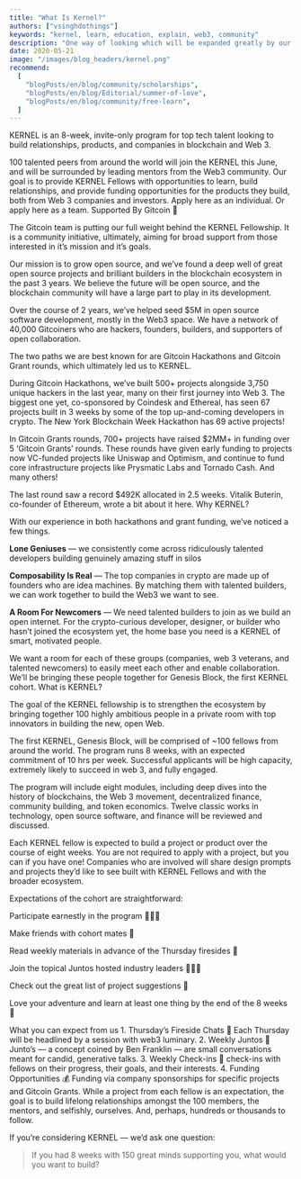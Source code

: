 ```yaml
---
title: "What Is Kernel?"
authors: ["vsinghdothings"]
keywords: "kernel, learn, education, explain, web3, community"
description: "One way of looking which will be expanded greatly by our fellows over the years to come."
date: 2020-05-21
image: "/images/blog_headers/kernel.png"
recommend:
  [
    "blogPosts/en/blog/community/scholarships",
    "blogPosts/en/blog/Editorial/summer-of-love",
    "blogPosts/en/blog/community/free-learn",
  ]
---
```


KERNEL is an 8-week, invite-only program for top tech talent looking to build relationships, products, and companies in blockchain and Web 3.

100 talented peers from around the world will join the KERNEL this June, and will be surrounded by leading mentors from the Web3 community. Our goal is to provide KERNEL Fellows with opportunities to learn, build relationships, and provide funding opportunities for the products they build, both from Web 3 companies and investors. Apply here as an individual. Or apply here as a team. Supported By Gitcoin 🌳

The Gitcoin team is putting our full weight behind the KERNEL Fellowship. It is a community initiative, ultimately, aiming for broad support from those interested in it’s mission and it’s goals.

Our mission is to grow open source, and we’ve found a deep well of great open source projects and brilliant builders in the blockchain ecosystem in the past 3 years. We believe the future will be open source, and the blockchain community will have a large part to play in its development.

Over the course of 2 years, we’ve helped seed $5M in open source software development, mostly in the Web3 space. We have a network of 40,000 Gitcoiners who are hackers, founders, builders, and supporters of open collaboration.

The two paths we are best known for are Gitcoin Hackathons and Gitcoin Grant rounds, which ultimately led us to KERNEL.

During Gitcoin Hackathons, we’ve built 500+ projects alongside 3,750 unique hackers in the last year, many on their first journey into Web 3. The biggest one yet, co-sponsored by Coindesk and Ethereal, has seen 67 projects built in 3 weeks by some of the top up-and-coming developers in crypto. The New York Blockchain Week Hackathon has 69 active projects!

In Gitcoin Grants rounds, 700+ projects have raised $2MM+ in funding over 5 ‘Gitcoin Grants’ rounds. These rounds have given early funding to projects now VC-funded projects like Uniswap and Optimism, and continue to fund core infrastructure projects like Prysmatic Labs and Tornado Cash. And many others!

The last round saw a record $492K allocated in 2.5 weeks. Vitalik Buterin, co-founder of Ethereum, wrote a bit about it here. Why KERNEL?

With our experience in both hackathons and grant funding, we’ve noticed a few things.

<Process>

**Lone Geniuses** — we consistently come across ridiculously talented developers building genuinely amazing stuff in silos

**Composability Is Real** — The top companies in crypto are made up of founders who are idea machines. By matching them with talented builders, we can work together to build the Web3 we want to see.

**A Room For Newcomers** — We need talented builders to join as we build an open internet. For the crypto-curious developer, designer, or builder who hasn’t joined the ecosystem yet, the home base you need is a KERNEL of smart, motivated people.

</Process>

We want a room for each of these groups (companies, web 3 veterans, and talented newcomers) to easily meet each other and enable collaboration. We’ll be bringing these people together for Genesis Block, the first KERNEL cohort. What is KERNEL?

The goal of the KERNEL fellowship is to strengthen the ecosystem by bringing together 100 highly ambitious people in a private room with top innovators in building the new, open Web.

The first KERNEL, Genesis Block, will be comprised of ~100 fellows from around the world. The program runs 8 weeks, with an expected commitment of 10 hrs per week. Successful applicants will be high capacity, extremely likely to succeed in web 3, and fully engaged.

The program will include eight modules, including deep dives into the history of blockchains, the Web 3 movement, decentralized finance, community building, and token economics. Twelve classic works in technology, open source software, and finance will be reviewed and discussed.

Each KERNEL fellow is expected to build a project or product over the course of eight weeks. You are not required to apply with a project, but you can if you have one! Companies who are involved will share design prompts and projects they’d like to see built with KERNEL Fellows and with the broader ecosystem.

Expectations of the cohort are straightforward:

<Process>

Participate earnestly in the program 🙋🏻‍♀️

Make friends with cohort mates 🎎

Read weekly materials in advance of the Thursday firesides 📖

Join the topical Juntos hosted industry leaders 👯🏻‍♀️

Check out the great list of project suggestions 🚧

Love your adventure and learn at least one thing by the end of the 8 weeks 🚀

</Process>

What you can expect from us 1. Thursday’s Fireside Chats 💬 Each Thursday will be headlined by a session with web3 luminary. 2. Weekly Juntos 🥘 Junto’s — a concept coined by Ben Franklin — are small conversations meant for candid, generative talks. 3. Weekly Check-ins 📅 check-ins with fellows on their progress, their goals, and their interests. 4. Funding Opportunities 💰 Funding via company sponsorships for specific projects and Gitcoin Grants. While a project from each fellow is an expectation, the goal is to build lifelong relationships amongst the 100 members, the mentors, and selfishly, ourselves. And, perhaps, hundreds or thousands to follow.

If you’re considering KERNEL — we’d ask one question:

> If you had 8 weeks with 150 great minds supporting you, what would you want to build?